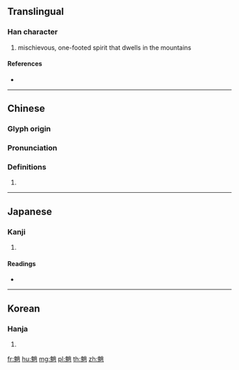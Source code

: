 {{character info/new}}
==Translingual==

===Han character===
{{Han char|rn=194|rad=鬼|as=07|sn=17|four=29212|canj=HIFB|ids=⿺鬼肖}}

# mischievous, one-footed spirit that dwells in the mountains

====References====
* {{Han ref|kx=1462.150|dkj=45841|dj=1995.370|hdz=74433.030|uh=9B48|ud=39752|bh=EF69|bd=61289}}

----

==Chinese==
{{zh-forms}}

===Glyph origin===
{{Han etym}}

===Pronunciation===
{{zh-pron
|m=xiāo
|c=siu1
|h=pfs=
|md=
|mn=
|w=
|mc=y
|oc=y
|cat=
}}

===Definitions===
{{zh-hanzi}}

# {{rfdef|lang=zh}}

----

==Japanese==

===Kanji===
{{ja-kanji|grade=|rs=鬼07}}

# {{defn|lang=ja|sort=鬼07}}

====Readings====
* {{ja-readings|on=[[しょう]] (shō)|kun=[[すだま]] (sudama)}}

----

==Korean==

===Hanja===
{{ko-hanja|hangeul=소|eumhun=|rv=so|mr=so|y=so}}

# {{defn|lang=ko|sort=鬼07}}

[[fr:魈]]
[[hu:魈]]
[[mg:魈]]
[[pl:魈]]
[[th:魈]]
[[zh:魈]]